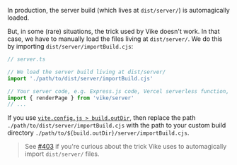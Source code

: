 
In production, the server build (which lives at `dist/server/`) is automagically loaded.

But, in some (rare) situations, the trick used by Vike doesn't work. In that case, we have to manually load the files living at `dist/server/`. We do this by importing `dist/server/importBuild.cjs`:

```ts
// server.ts

// We load the server build living at dist/server/
import './path/to/dist/server/importBuild.cjs'

// Your server code, e.g. Express.js code, Vercel serverless function, Cloudflare Worker, ...
import { renderPage } from 'vike/server'
// ...
```

If you use [`vite.config.js > build.outDir`](https://vitejs.dev/config/build-options.html#build-outdir), then replace the path `./path/to/dist/server/importBuild.cjs` with the path to your custom build directory `./path/to/${build.outDir}/server/importBuild.cjs`.

> See [#403](https://github.com/vikejs/vike/issues/403) if you're curious about the trick Vike uses to automagically import `dist/server/` files.
